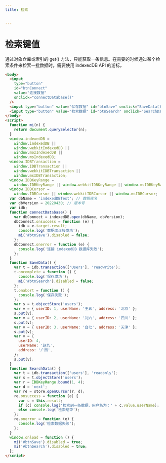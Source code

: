 ```yaml
---
title: 检索


---
```


# 检索键值

通过对象仓库或索引的 get() 方法，只能获取一条信息。在需要的时候通过某个检索条件来检索一批数据时，需要使用 indexedDB API 的游标。

```html
<body>
  <input
    type="button"
    id="btnConnect"
    value="连接数据"
    onclick="connectDatabase()"
  />
  <input type="button" value="保存数据" id="btnSave" onclick="SaveData()" />
  <input type="button" value="检索数据" id="btnSearch" onclick="SearchData()" />
</body>
<script>
  function mi(n) {
    return document.querySelector(n);
  }
  window.indexedDB =
    window.indexedDB ||
    window.webkitIndexedDB ||
    window.mozIndexedDB ||
    window.msIndexedDB;
  window.IDBTransaction =
    window.IDBTransaction ||
    window.webkitIDBTransaction ||
    window.msIDBTransaction;
  window.IDBKeyRange =
    window.IDBKeyRange || window.webkitIDBKeyRange || window.msIDBKeyRange;
  window.IDBCursor =
    window.IDBCursor || window.webkitIDBCursor || window.msIDBCursor;
  var dbName = 'indexedDBTest'; // 数据库名
  var dbVersion = 20220430; // 版本号
  var idb;
  function connectDatabase() {
    var dbConnect = indexedDB.open(dbName, dbVersion);
    dbConnect.onsuccess = function (e) {
      idb = e.target.result;
      console.log('数据库连接成功');
      mi('#btnSave').disabled = false;
    };
    dbConnect.onerror = function (e) {
      console.log('连接 indexedDB 数据库失败');
    };
  }
  function SaveData() {
    var t = idb.transaction(['Users'], 'readwrite');
    t.oncomplete = function () {
      console.log('保存成功');
      mi('#btnSearch').disabled = false;
    };
    t.onabort = function () {
      console.log('保存失败');
    };
    var s = t.objectStore('users');
    var v = { userID: 1, userName: '王五', address: '北京' };
    s.put(v);
    var v = { userID: 2, userName: '刘六', address: '四川' };
    s.put(v);
    var v = { userID: 3, userName: '白七', address: '天津' };
    s.put(v);
    var v = {
      userID: 4,
      userName: '赵九',
      address: '广西',
    };
    s.put(v);
  }
  function SearchData() {
    var t = idb.transaction(['users'], 'readonly');
    var s = t.objectStore('users');
    var r = IDBKeyRange.bound(1, 4);
    var d = 'next';
    var re = store.openCursor(r, d);
    re.onsuccess = function (e) {
      var c = this.result;
      if (c) console.log('检索到一条数据，用户名为：' + c.value.userName);
      else console.log('检索结束');
    };
    re.onerror = function (e) {
      console.log('检索数据失败');
    };
  }
  window.onload = function () {
    mi('#btnSave').disabled = true;
    mi('#btnSearch').disabled = true;
  };
</script>
```

            